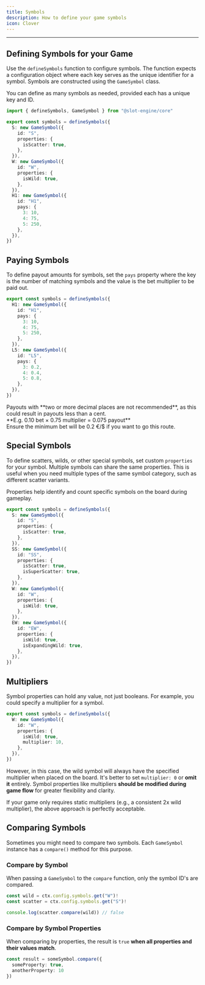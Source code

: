 ```yaml
---
title: Symbols
description: How to define your game symbols
icon: Clover
---
```


---

## Defining Symbols for your Game

Use the `defineSymbols` function to configure symbols. The function expects a configuration object
where each key serves as the unique identifier for a symbol. Symbols are constructed using the `GameSymbol` class.

You can define as many symbols as needed, provided each has a unique key and ID.

```ts lineNumbers
import { defineSymbols, GameSymbol } from "@slot-engine/core"

export const symbols = defineSymbols({
  S: new GameSymbol({
    id: "S",
    properties: {
      isScatter: true,
    },
  }),
  W: new GameSymbol({
    id: "W",
    properties: {
      isWild: true,
    },
  }),
  H1: new GameSymbol({
    id: "H1",
    pays: {
      3: 10,
      4: 75,
      5: 250,
    },
  }),
})
```

## Paying Symbols

To define payout amounts for symbols, set the `pays` property where the key is the number
of matching symbols and the value is the bet multiplier to be paid out.

```ts lineNumbers
export const symbols = defineSymbols({
  H1: new GameSymbol({
    id: "H1",
    pays: {
      3: 10,
      4: 75,
      5: 250,
    },
  }),
  L5: new GameSymbol({
    id: "L5",
    pays: {
      3: 0.2,
      4: 0.4,
      5: 0.8,
    },
  }),
})
```

<Callout title="Decimal places">
  Payouts with **two or more decimal places are not recommended**, as this could result in payouts less than a cent.<br/>
  **E.g. 0.10 bet × 0.75 multiplier = 0.075 payout**<br/>
  Ensure the minimum bet will be 0.2 €/$ if you want to go this route.
</Callout>

## Special Symbols

To define scatters, wilds, or other special symbols, set custom `properties` for your symbol.
Multiple symbols can share the same properties. This is useful when you need multiple types
of the same symbol category, such as different scatter variants.

Properties help identify and count specific symbols on the board during gameplay.

```ts lineNumbers
export const symbols = defineSymbols({
  S: new GameSymbol({
    id: "S",
    properties: {
      isScatter: true,
    },
  }),
  SS: new GameSymbol({
    id: "SS",
    properties: {
      isScatter: true,
      isSuperScatter: true,
    },
  }),
  W: new GameSymbol({
    id: "W",
    properties: {
      isWild: true,
    },
  }),
  EW: new GameSymbol({
    id: "EW",
    properties: {
      isWild: true,
      isExpandingWild: true,
    },
  }),
})
```

## Multipliers

Symbol properties can hold any value, not just booleans. For example, you could specify a multiplier for a symbol.

```ts lineNumbers
export const symbols = defineSymbols({
  W: new GameSymbol({
    id: "W",
    properties: {
      isWild: true,
      multiplier: 10,
    },
  }),
})
```
However, in this case, the wild symbol will always have the specified multiplier when placed on the board.
It's better to set `multiplier: 0` or **omit it** entirely.
Symbol properties like multipliers **should be modified during game flow** for greater flexibility and clarity.

If your game only requires static multipliers (e.g., a consistent 2x wild multiplier),
the above approach is perfectly acceptable.

## Comparing Symbols

Sometimes you might need to compare two symbols.
Each `GameSymbol` instance has a `compare()` method for this purpose.

### Compare by Symbol

When passing a `GameSymbol` to the `compare` function, only the symbol ID's are compared.

```ts
const wild = ctx.config.symbols.get("W")!
const scatter = ctx.config.symbols.get("S")!

console.log(scatter.compare(wild)) // false
```

### Compare by Symbol Properties

When comparing by properties, the result is `true` **when all properties and their values match**.

```ts
const result = someSymbol.compare({
  someProperty: true,
  anotherProperty: 10
})
```